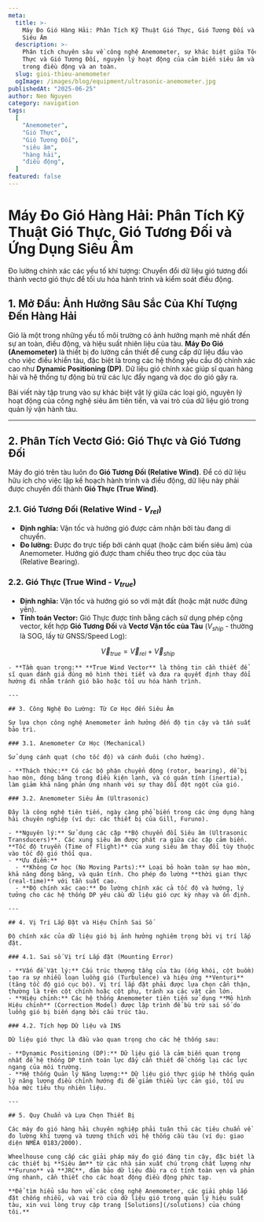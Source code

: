 ```yaml
---
meta:
  title: >-
    Máy Đo Gió Hàng Hải: Phân Tích Kỹ Thuật Gió Thực, Gió Tương Đối và Ứng Dụng
    Siêu Âm
  description: >-
    Phân tích chuyên sâu về công nghệ Anemometer, sự khác biệt giữa Tốc độ Gió
    Thực và Gió Tương Đối, nguyên lý hoạt động của cảm biến siêu âm và vai trò
    trong điều động và an toàn.
  slug: gioi-thieu-anemometer
  ogImage: /images/blog/equipment/ultrasonic-anemometer.jpg
publishedAt: "2025-06-25"
author: Neo Nguyen
category: navigation
tags:
  [
    "Anemometer",
    "Gió Thực",
    "Gió Tương Đối",
    "siêu âm",
    "hàng hải",
    "điều động",
  ]
featured: false
---
```


# Máy Đo Gió Hàng Hải: Phân Tích Kỹ Thuật Gió Thực, Gió Tương Đối và Ứng Dụng Siêu Âm

<span className="text-xl text-gray-500 italic mb-8">
  Đo lường chính xác các yếu tố khí tượng: Chuyển đổi dữ liệu gió tương đối
  thành vectơ gió thực để tối ưu hóa hành trình và kiểm soát điều động.
</span>

## 1. Mở Đầu: Ảnh Hưởng Sâu Sắc Của Khí Tượng Đến Hàng Hải

Gió là một trong những yếu tố môi trường có ảnh hưởng mạnh mẽ nhất đến sự an toàn, điều động, và hiệu suất nhiên liệu của tàu. **Máy Đo Gió (Anemometer)** là thiết bị đo lường cần thiết để cung cấp dữ liệu đầu vào cho việc điều khiển tàu, đặc biệt là trong các hệ thống yêu cầu độ chính xác cao như **Dynamic Positioning (DP)**. Dữ liệu gió chính xác giúp sĩ quan hàng hải và hệ thống tự động bù trừ các lực đẩy ngang và dọc do gió gây ra.

Bài viết này tập trung vào sự khác biệt vật lý giữa các loại gió, nguyên lý hoạt động của công nghệ siêu âm tiên tiến, và vai trò của dữ liệu gió trong quản lý vận hành tàu.

---

## 2. Phân Tích Vectơ Gió: Gió Thực và Gió Tương Đối

Máy đo gió trên tàu luôn đo **Gió Tương Đối (Relative Wind)**. Để có dữ liệu hữu ích cho việc lập kế hoạch hành trình và điều động, dữ liệu này phải được chuyển đổi thành **Gió Thực (True Wind)**.

### 2.1. Gió Tương Đối (Relative Wind - $V_{rel}$)

- **Định nghĩa:** Vận tốc và hướng gió được cảm nhận bởi tàu đang di chuyển.
- **Đo lường:** Được đo trực tiếp bởi cánh quạt (hoặc cảm biến siêu âm) của Anemometer. Hướng gió được tham chiếu theo trục dọc của tàu (Relative Bearing).

### 2.2. Gió Thực (True Wind - $V_{true}$)

- **Định nghĩa:** Vận tốc và hướng gió so với mặt đất (hoặc mặt nước đứng yên).
- **Tính toán Vector:** Gió Thực được tính bằng cách sử dụng phép cộng vector, kết hợp **Gió Tương Đối** và **Vectơ Vận tốc của Tàu** ($V_{ship}$ - thường là SOG, lấy từ GNSS/Speed Log):
  ```math
  \vec{V}_{true} = \vec{V}_{rel} + \vec{V}_{ship}
  ```

```
- **Tầm quan trọng:** **True Wind Vector** là thông tin cần thiết để sĩ quan đánh giá đúng mô hình thời tiết và đưa ra quyết định thay đổi hướng đi nhằm tránh gió bão hoặc tối ưu hóa hành trình.

---

## 3. Công Nghệ Đo Lường: Từ Cơ Học đến Siêu Âm

Sự lựa chọn công nghệ Anemometer ảnh hưởng đến độ tin cậy và tần suất bảo trì.

### 3.1. Anemometer Cơ Học (Mechanical)

Sử dụng cánh quạt (cho tốc độ) và cánh đuôi (cho hướng).

- **Thách thức:** Có các bộ phận chuyển động (rotor, bearing), dễ bị hao mòn, đóng băng trong điều kiện lạnh, và có quán tính (inertia), làm giảm khả năng phản ứng nhanh với sự thay đổi đột ngột của gió.

### 3.2. Anemometer Siêu Âm (Ultrasonic)

Đây là công nghệ tiên tiến, ngày càng phổ biến trong các ứng dụng hàng hải chuyên nghiệp (ví dụ: các thiết bị của Gill, Furuno).

- **Nguyên lý:** Sử dụng các cặp **Bộ chuyển đổi Siêu âm (Ultrasonic Transducers)**. Các xung siêu âm được phát ra giữa các cặp cảm biến. **Tốc độ truyền (Time of Flight)** của xung siêu âm thay đổi tùy thuộc vào tốc độ gió thổi qua.
- **Ưu điểm:**
  - **Không Cơ học (No Moving Parts):** Loại bỏ hoàn toàn sự hao mòn, khả năng đóng băng, và quán tính. Cho phép đo lường **thời gian thực (real-time)** với tần suất cao.
  - **Độ chính xác cao:** Đo lường chính xác cả tốc độ và hướng, lý tưởng cho các hệ thống DP yêu cầu dữ liệu gió cực kỳ nhạy và ổn định.

---

## 4. Vị Trí Lắp Đặt và Hiệu Chỉnh Sai Số

Độ chính xác của dữ liệu gió bị ảnh hưởng nghiêm trọng bởi vị trí lắp đặt.

### 4.1. Sai số Vị trí Lắp đặt (Mounting Error)

- **Vấn đề Vật lý:** Cấu trúc thượng tầng của tàu (ống khói, cột buồm) tạo ra sự nhiễu loạn luồng gió (Turbulence) và hiệu ứng **Venturi** (tăng tốc độ gió cục bộ). Vị trí lắp đặt phải được lựa chọn cẩn thận, thường là trên cột chính hoặc cột phụ, tránh xa các vật cản lớn.
- **Hiệu chỉnh:** Các hệ thống Anemometer tiên tiến sử dụng **Mô hình Hiệu chỉnh** (Correction Model) được lập trình để bù trừ sai số do luồng gió bị biến dạng bởi cấu trúc tàu.

### 4.2. Tích hợp Dữ liệu và INS

Dữ liệu gió thực là đầu vào quan trọng cho các hệ thống sau:

- **Dynamic Positioning (DP):** Dữ liệu gió là cảm biến quan trọng nhất để hệ thống DP tính toán lực đẩy cần thiết để chống lại các lực ngang của môi trường.
- **Hệ thống Quản lý Năng lượng:** Dữ liệu gió thực giúp hệ thống quản lý năng lượng điều chỉnh hướng đi để giảm thiểu lực cản gió, tối ưu hóa mức tiêu thụ nhiên liệu.

---

## 5. Quy Chuẩn và Lựa Chọn Thiết Bị

Các máy đo gió hàng hải chuyên nghiệp phải tuân thủ các tiêu chuẩn về đo lường khí tượng và tương thích với hệ thống cầu tàu (ví dụ: giao diện NMEA 0183/2000).

Wheelhouse cung cấp các giải pháp máy đo gió đáng tin cậy, đặc biệt là các thiết bị **Siêu âm** từ các nhà sản xuất chú trọng chất lượng như **Furuno** và **JRC**, đảm bảo dữ liệu đầu ra có tính toàn vẹn và phản ứng nhanh, cần thiết cho các hoạt động điều động phức tạp.

**Để tìm hiểu sâu hơn về các công nghệ Anemometer, các giải pháp lắp đặt chống nhiễu, và vai trò của dữ liệu gió trong quản lý hiệu suất tàu, xin vui lòng truy cập trang [Solutions](/solutions) của chúng tôi.**
```

